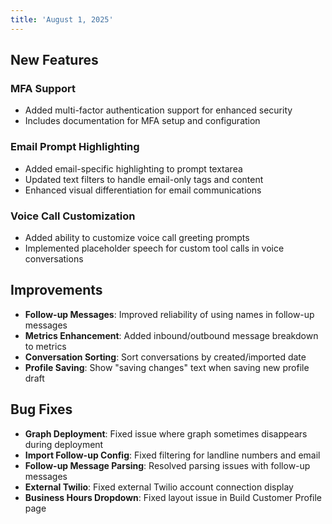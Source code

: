 ```yaml
---
title: 'August 1, 2025'
---
```


## New Features

### MFA Support

- Added multi-factor authentication support for enhanced security
- Includes documentation for MFA setup and configuration

### Email Prompt Highlighting

- Added email-specific highlighting to prompt textarea
- Updated text filters to handle email-only tags and content
- Enhanced visual differentiation for email communications

### Voice Call Customization

- Added ability to customize voice call greeting prompts
- Implemented placeholder speech for custom tool calls in voice conversations

## Improvements

- **Follow-up Messages**: Improved reliability of using names in follow-up messages
- **Metrics Enhancement**: Added inbound/outbound message breakdown to metrics
- **Conversation Sorting**: Sort conversations by created/imported date
- **Profile Saving**: Show "saving changes" text when saving new profile draft

## Bug Fixes

- **Graph Deployment**: Fixed issue where graph sometimes disappears during deployment
- **Import Follow-up Config**: Fixed filtering for landline numbers and email
- **Follow-up Message Parsing**: Resolved parsing issues with follow-up messages
- **External Twilio**: Fixed external Twilio account connection display
- **Business Hours Dropdown**: Fixed layout issue in Build Customer Profile page
